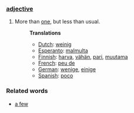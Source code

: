 ===[[adjective]]===
#More than [[one]], but less than usual.
#:'''Translations'''
#:*[[Dutch]]: [[weinig]]
#:*[[Esperanto]]: [[malmulta]]
#:*[[Finnish]]: [[harva]], [[vähän]], [[pari]], [[muutama]]
#:*[[French]]: [[peu de]]
#:*[[German]]: [[wenige]], [[einige]]
#:*[[Spanish]]: [[poco]]

===Related words===
* [[a few]]